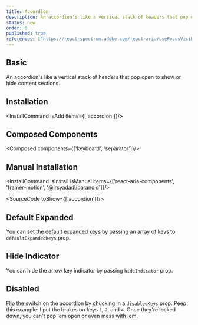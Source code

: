```yaml
---
title: Accordion
description: An accordion's like a vertical stack of headers that pop open to show or hide content sections.
status: new
order: 6
published: true
references: ["https://react-spectrum.adobe.com/react-aria/useFocusVisible.html", "https://www.framer.com/motion/animate-presence/"]
---
```


## Basic
An accordion's like a vertical stack of headers that pop open to show or hide content sections.
<How isCenter={false} toUse="controls/accordion-demo" />

## Installation
<InstallCommand isAdd items={['accordion']}/>

## Composed Components
<Composed components={['keyboard', 'separator']}/>

## Manual Installation

<InstallCommand isInstall isManual items={['react-aria-components', 'framer-motion', '@irsyadadl/paranoid']}/>

<SourceCode toShow={['accordion']}/>

## Default Expanded
You can set the default expanded keys by passing an array of keys to `defaultExpandedKeys` prop.
<How isCenter={false} toUse="controls/accordion-default-expand-demo" />

## Hide Indicator
You can hide the arrow key indicator by passing `hideIndicator` prop.
<How isCenter={false} toUse="controls/accordion-hide-indicator-demo" />

## Disabled
Flip the switch on the accordion by chucking in a `disabledKeys` prop. Peep this example: I put the brakes on keys `1`, `2`, and `4`. Once they're locked down, you can't pop 'em open or even mess with 'em.
<How isCenter={false} toUse="controls/accordion-disabled-demo" />
